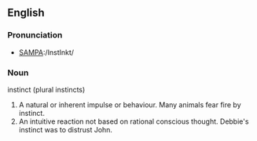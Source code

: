 ==English==

===Pronunciation===
*[[Pronunciation guide|SAMPA]]:/InstInkt/

===Noun===
instinct (plural instincts)
#A natural or inherent impulse or behaviour.  Many animals fear fire by instinct.
#An intuitive reaction not based on rational conscious thought.  Debbie's instinct was to distrust John.